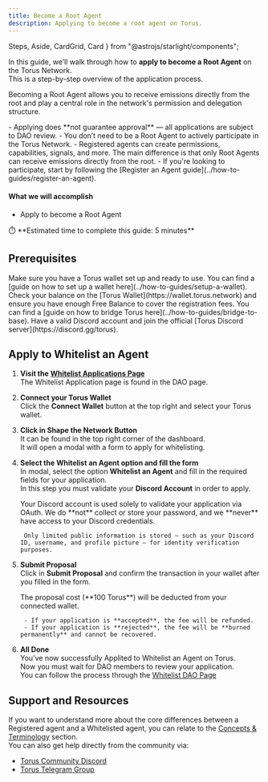 ```yaml
---
title: Become a Root Agent
description: Applying to become a root agent on Torus.
---
```


  Steps,
  Aside,
  CardGrid,
  Card
} from "@astrojs/starlight/components";


In this guide, we’ll walk through how to **apply to become a Root Agent** on the Torus Network.  
This is a step-by-step overview of the application process.

Becoming a Root Agent allows you to receive emissions directly from the root and play a central role in the network's permission and delegation structure.  

<Aside>
- Applying does **not guarantee approval** — all applications are subject to DAO review.  
- You don’t need to be a Root Agent to actively participate in the Torus Network.  
- Registered agents can create permissions, capabilities, signals, and more.  
  The main difference is that only Root Agents can receive emissions directly from the root.  
- If you're looking to participate, start by following the [Register an Agent guide](../how-to-guides/register-an-agent).
</Aside>

#### What we will accomplish

- Apply to become a Root Agent

<Aside>
⏱️ **Estimated time to complete this guide: 5 minutes**
</Aside>

## Prerequisites

<CardGrid>
  <Card title="Torus Wallet" icon="seti:license">
    Make sure you have a Torus wallet set up and ready to use.
    You can find a [guide on how to set up a wallet here](../how-to-guides/setup-a-wallet).
  </Card>
  <Card title="Torus Balance" icon="seti:shell">
    Check your balance on the [Torus Wallet](https://wallet.torus.network) and ensure you have enough Free Balance to cover the registration fees.
    You can find a [guide on how to bridge Torus here](../how-to-guides/bridge-to-base).
  </Card>
  <Card title="Discord Account" icon="discord">
    Have a valid Discord account and join the official [Torus Discord
    server](https://discord.gg/torus).
  </Card>
</CardGrid>


## Apply to Whitelist an Agent

<Steps>

1. **Visit the [Whitelist Applications Page](https://dao.torus.network/whitelist-applications)**  
    The Whitelist Application page is found in the DAO page.

2. **Connect your Torus Wallet**  
   Click the **Connect Wallet** button at the top right and select your Torus wallet.  

3. **Click in Shape the Network Button**  
    It can be found in the top right corner of the dashboard.  
    It will open a modal with a form to apply for whitelisting.
    <ClickableImage src={daoShapeTheNetwork} alt="Shape the network button" />

4. **Select the Whitelist an Agent option and fill the form**    
    In modal, select the option **Whitelist an Agent** and fill in the required fields for your application.    
    In this step you must validate your **Discord Account** in order to apply.
    <Aside>
        Your Discord account is used solely to validate your application via OAuth.  
        We do **not** collect or store your password, and we **never** have access to your Discord credentials.

        Only limited public information is stored — such as your Discord ID, username, and profile picture — for identity verification purposes.
    </Aside>


    <ClickableImage src={selectTheWhitelistOption} alt="Select whitelist option" />

5. **Submit Proposal**  
    Click in **Submit Proposal** and confirm the transaction in your wallet after you filled in the form.
    <Aside>
        The proposal cost (**100 Torus**) will be deducted from your connected wallet.

        - If your application is **accepted**, the fee will be refunded.  
        - If your application is **rejected**, the fee will be **burned permanently** and cannot be recovered.
    </Aside>

      
6. **All Done**   
   You’ve now successfully Applited to Whitelist an Agent on Torus.  
   Now you must wait for DAO members to review your application.  
   You can follow the process through the [Whitelist DAO Page](https://dao.torus.network/whitelist-applications)
</Steps>


## Support and Resources
   If you want to understand more about the core differences between a Registered agent and a Whitelisted agent, you can relate to the [Concepts & Terminology](../getting-started/concepts) section.  
   You can also get help directly from the community via:

   - [Torus Community Discord](https://discord.gg/torus)  
   - [Torus Telegram Group](https://t.me/torusnetwork)  
